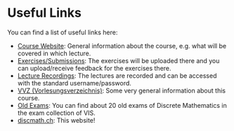 
# Useful Links

You can find a list of useful links here:
- [Course Website](https://crypto.ethz.ch/teaching/DM24/): General information about the course, e.g. what will be covered in which lecture.
- [Exercises/Submissions](https://dm.crypto.ethz.ch/): The exercises will be uploaded there and you can upload/receive feedback for the exercises there.
- [Lecture Recordings](https://video.ethz.ch/lectures/d-infk/2024/autumn/252-0025-01L.html]): The lectures are recorded and can be accessed with the standard username/password.
- [VVZ (Vorlesungsverzeichnis)](https://www.vvz.ethz.ch/Vorlesungsverzeichnis/lerneinheit.view?semkez=2024W&lerneinheitId=182974&ansicht=LEHRVERANSTALTUNGEN): Some very general information about this course.
- [Old Exams](https://exams.vis.ethz.ch/category/DiskreteMathematik): You can find about 20 old exams of Discrete Mathematics in the exam collection of VIS.
- [discmath.ch](https://discmeth.ch): This website!
